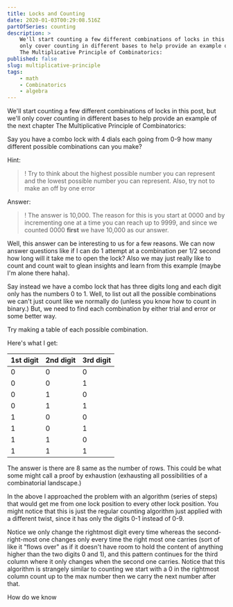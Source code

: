 ```yaml
---
title: Locks and Counting
date: 2020-01-03T00:29:08.516Z
partOfSeries: counting
description: >
    We'll start counting a few different combinations of locks in this post, but we'll
    only cover counting in different bases to help provide an example of the next chapter
    The Multiplicative Principle of Combinatorics:
published: false
slug: multiplicative-principle
tags:
    - math
    - Combinatorics
    - algebra
---
```


We'll start counting a few different combinations of locks in this post, but we'll
only cover counting in different bases to help provide an example of the next chapter
The Multiplicative Principle of Combinatorics:

Say you have a combo lock with 4 dials each going from 0-9 how many different possible
combinations can you make?

Hint: 
>! Try to think about the highest possible number you can represent and the lowest
possible number you can represent. Also, try not to make an off by one error

Answer:
>! The answer is 10,000. The reason for this is you start at 0000 and by 
incrementing one at a time you can reach up to 9999, and since we counted
0000 **first** we have 10,000 as our answer.

Well, this answer can be interesting to us for a few reasons. We can now answer questions like if I can
do 1 attempt at a combination per 1/2 second how long will it take me to open the lock? Also we may just
really like to count and count wait to glean insights and learn from this example (maybe I'm alone there haha).

Say instead we have a combo lock that has three digits long and each digit only has the numbers 0 to 1.
Well, to list out all the possible combinations we can't just count like we normally do (unless you know
how to count in binary.) But, we need to find each combination by either trial and error or some better way.

Try making a table of each possible combination.

Here's what I get:

|1st digit|2nd digit|3rd digit|
|---------|---------|---------|
|0|0|0|
|0|0|1|
|0|1|0|
|0|1|1|
|1|0|0|
|1|0|1|
|1|1|0|
|1|1|1|

The answer is there are 8 same as the number of rows. This could be what some might call a proof
by exhaustion (exhausting all possibilities of a combinatorial landscape.)

In the above I approached the problem with an algorithm (series of steps) that would get me
from one lock position to every other lock position. You might notice that this is just the regular
counting algorithm just applied with a different twist, since it has only the digits 0-1 instead of
0-9.

Notice we only change the rightmost
digit every time whereas the second-right-most one changes only every time the right most one carries
(sort of like it "flows over" as if it doesn't have room to hold the content of anything higher than the two digits 0 and 1),
and this pattern continues for the third column where it only changes when the second one carries. 
Notice that this algorithm is strangely similar to counting we start with a 0 in the
rightmost column count up to the max number then we carry the next number after that.

How do we know 


